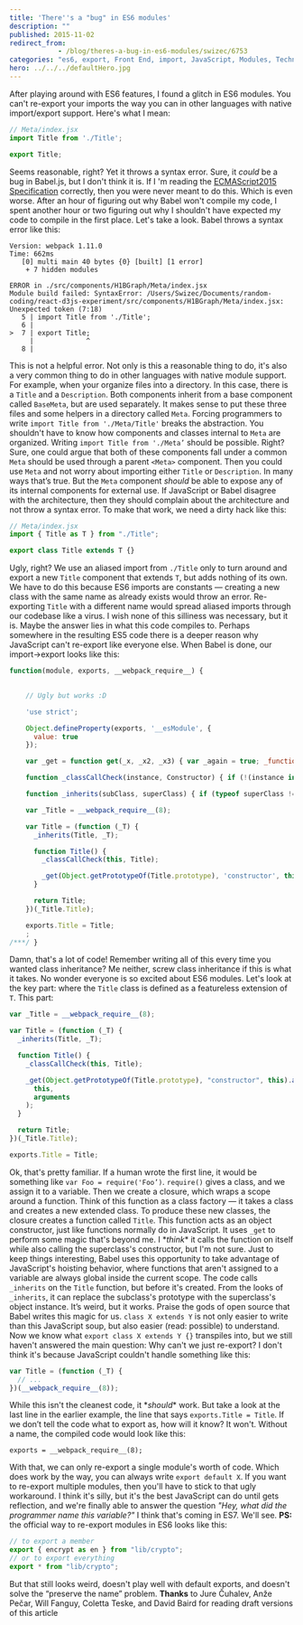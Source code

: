 ```yaml
---
title: 'There''s a "bug" in ES6 modules'
description: ""
published: 2015-11-02
redirect_from: 
            - /blog/theres-a-bug-in-es6-modules/swizec/6753
categories: "es6, export, Front End, import, JavaScript, Modules, Technical"
hero: ../../../defaultHero.jpg
---
```

After playing around with ES6 features, I found a glitch in ES6 modules. You can&#x27;t re-export your imports the way you can in other languages with native import/export support. Here&#x27;s what I mean:

```javascript
// Meta/index.jsx
import Title from './Title';

export Title;
```

Seems reasonable, right? Yet it throws a syntax error. Sure, it _could_ be a bug in Babel.js, but I don&#x27;t think it is. If I &#x27;m reading the [ECMAScript2015 Specification](http://www.ecma-international.org/ecma-262/6.0/#sec-exports) correctly, then you were never meant to do this. Which is even worse. After an hour of figuring out why Babel won&#x27;t compile my code, I spent another hour or two figuring out why I shouldn&#x27;t have expected my code to compile in the first place. Let&#x27;s take a look. Babel throws a syntax error like this:

```undefined
Version: webpack 1.11.0
Time: 662ms
   [0] multi main 40 bytes {0} [built] [1 error]
    + 7 hidden modules

ERROR in ./src/components/H1BGraph/Meta/index.jsx
Module build failed: SyntaxError: /Users/Swizec/Documents/random-coding/react-d3js-experiment/src/components/H1BGraph/Meta/index.jsx: Unexpected token (7:18)
   5 | import Title from './Title';
   6 | 
>  7 | export Title;
     |             ^
   8 |
```

This is not a helpful error. Not only is this a reasonable thing to do, it&#x27;s also a very common thing to do in other languages with native module support. For example, when your organize files into a directory. In this case, there is a `Title` and a `Description`. Both components inherit from a base component called `BaseMeta`, but are used separately. It makes sense to put these three files and some helpers in a directory called `Meta`. Forcing programmers to write `import Title from './Meta/Title'` breaks the abstraction. You shouldn&#x27;t have to know how components and classes internal to `Meta` are organized. Writing `import Title from './Meta’` should be possible. Right? Sure, one could argue that both of these components fall under a common `Meta` should be used through a parent `<Meta>` component. Then you could use `Meta` and not worry about importing either `Title` or `Description`. In many ways that’s true. But the `Meta` component _should_ be able to expose any of its internal components for external use. If JavaScript or Babel disagree with the architecture, then they should complain about the architecture and not throw a syntax error. To make that work, we need a dirty hack like this:

```javascript
// Meta/index.jsx
import { Title as T } from "./Title";

export class Title extends T {}
```

Ugly, right? We use an aliased import from `./Title` only to turn around and export a new `Title` component that extends `T`, but adds nothing of its own. We have to do this because ES6 imports are constants — creating a new class with the same name as already exists would throw an error. Re-exporting `Title` with a different name would spread aliased imports through our codebase like a virus. I wish none of this silliness was necessary, but it is. Maybe the answer lies in what this code compiles to. Perhaps somewhere in the resulting ES5 code there is a deeper reason why JavaScript can&#x27;t re-export like everyone else. When Babel is done, our import→export looks like this:

```javascript
function(module, exports, __webpack_require__) {

    
    // Ugly but works :D

    'use strict';

    Object.defineProperty(exports, '__esModule', {
      value: true
    });

    var _get = function get(_x, _x2, _x3) { var _again = true; _function: while (_again) { var object = _x, property = _x2, receiver = _x3; desc = parent = getter = undefined; _again = false; if (object === null) object = Function.prototype; var desc = Object.getOwnPropertyDescriptor(object, property); if (desc === undefined) { var parent = Object.getPrototypeOf(object); if (parent === null) { return undefined; } else { _x = parent; _x2 = property; _x3 = receiver; _again = true; continue _function; } } else if ('value' in desc) { return desc.value; } else { var getter = desc.get; if (getter === undefined) { return undefined; } return getter.call(receiver); } } };

    function _classCallCheck(instance, Constructor) { if (!(instance instanceof Constructor)) { throw new TypeError('Cannot call a class as a function'); } }

    function _inherits(subClass, superClass) { if (typeof superClass !== 'function' && superClass !== null) { throw new TypeError('Super expression must either be null or a function, not ' + typeof superClass); } subClass.prototype = Object.create(superClass && superClass.prototype, { constructor: { value: subClass, enumerable: false, writable: true, configurable: true } }); if (superClass) Object.setPrototypeOf ? Object.setPrototypeOf(subClass, superClass) : subClass.__proto__ = superClass; }

    var _Title = __webpack_require__(8);

    var Title = (function (_T) {
      _inherits(Title, _T);

      function Title() {
        _classCallCheck(this, Title);

        _get(Object.getPrototypeOf(Title.prototype), 'constructor', this).apply(this, arguments);
      }

      return Title;
    })(_Title.Title);

    exports.Title = Title;
    ;
/***/ }
```

Damn, that&#x27;s a lot of code! Remember writing all of this every time you wanted class inheritance? Me neither, screw class inheritance if this is what it takes. No wonder everyone is so excited about ES6 modules. Let&#x27;s look at the key part: where the `Title` class is defined as a featureless extension of `T`. This part:

```javascript
var _Title = __webpack_require__(8);

var Title = (function (_T) {
  _inherits(Title, _T);

  function Title() {
    _classCallCheck(this, Title);

    _get(Object.getPrototypeOf(Title.prototype), "constructor", this).apply(
      this,
      arguments
    );
  }

  return Title;
})(_Title.Title);

exports.Title = Title;
```

Ok, that&#x27;s pretty familiar. If a human wrote the first line, it would be something like `var Foo = require('Foo’)`. `require()` gives a class, and we assign it to a variable. Then we create a closure, which wraps a scope around a function. Think of this function as a class factory — it takes a class and creates a new extended class. To produce these new classes, the closure creates a function called `Title`. This function acts as an object constructor, just like functions normally do in JavaScript. It uses `_get` to perform some magic that&#x27;s beyond me. I \*_think_\* it calls the function on itself while also calling the superclass&#x27;s constructor, but I&#x27;m not sure. Just to keep things interesting, Babel uses this opportunity to take advantage of JavaScript&#x27;s hoisting behavior, where functions that aren&#x27;t assigned to a variable are always global inside the current scope. The code calls `_inherits` on the `Title` function, but before it&#x27;s created. From the looks of `_inherits`, it can replace the subclass&#x27;s prototype with the superclass&#x27;s object instance. It’s weird, but it works. Praise the gods of open source that Babel writes this magic for us. `class X extends Y` is not only easier to write than this JavaScript soup, but also easier (read: possible) to understand. Now we know what `export class X extends Y {}` transpiles into, but we still haven&#x27;t answered the main question: Why can&#x27;t we just re-export? I don&#x27;t think it&#x27;s because JavaScript couldn&#x27;t handle something like this:

```javascript
var Title = (function (_T) {
  // ...
})(__webpack_require__(8));
```

While this isn&#x27;t the cleanest code, it \*_should_\* work. But take a look at the last line in the earlier example, the line that says `exports.Title = Title`. If we don’t tell the code what to export as, how will it know? It won&#x27;t. Without a name, the compiled code would look like this:

```undefined
exports = __webpack_require__(8);
```

With that, we can only re-export a single module&#x27;s worth of code. Which does work by the way, you can always write `export default X`. If you want to re-export multiple modules, then you&#x27;ll have to stick to that ugly workaround. I think it&#x27;s silly, but it&#x27;s the best JavaScript can do until gets reflection, and we&#x27;re finally able to answer the question _&quot;Hey, what did the programmer name this variable?&quot;_ I think that&#x27;s coming in ES7. We&#x27;ll see. **PS:** the official way to re-export modules in ES6 looks like this:

```javascript
// to export a member
export { encrypt as en } from "lib/crypto";
// or to export everything
export * from "lib/crypto";
```

But that still looks weird, doesn&#x27;t play well with default exports, and doesn&#x27;t solve the “preserve the name” problem. **Thanks** to Jure Čuhalev, Anže Pečar, Will Fanguy, Coletta Teske, and David Baird for reading draft versions of this article